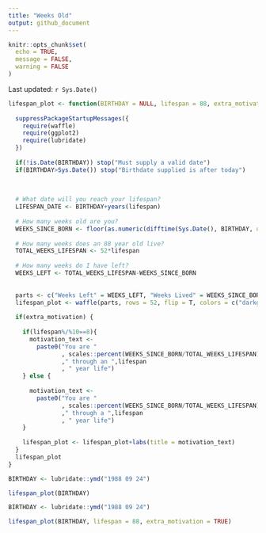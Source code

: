 ```yaml
---
title: "Weeks Old"
output: github_document
---
```


```r
knitr::opts_chunk$set(
  echo = TRUE,
  message = FALSE,
  warning = FALSE
)
```

Last updated: `r Sys.Date()`

```r

lifespan_plot <- function(BIRTHDAY = NULL, lifespan = 88, extra_motivation = FALSE){
  
  suppressPackageStartupMessages({
    require(waffle)
    require(ggplot2)
    require(lubridate)
  })
  
  if(!is.Date(BIRTHDAY)) stop("Must supply a valid date")
  if(BIRTHDAY>Sys.Date()) stop("Birthdate supplied is after today")
  
  
  
  # What date will you reach your lifespan?
  LIFESPAN_DATE <- BIRTHDAY+years(lifespan)
  
  # How many weeks old are you?
  WEEKS_SINCE_BORN <- floor(as.numeric(difftime(Sys.Date(), BIRTHDAY, units = "weeks")))
  
  # How many weeks does an 88 year old live?
  TOTAL_WEEKS_LIFESPAN <- 52*lifespan
  
  # How many weeks do I have left?
  WEEKS_LEFT <- TOTAL_WEEKS_LIFESPAN-WEEKS_SINCE_BORN
  
  
  parts <- c("Weeks Left" = WEEKS_LEFT, "Weeks Lived" = WEEKS_SINCE_BORN)
  lifespan_plot <- waffle(parts, rows = 52, flip = T, colors = c("darkgrey","black"))+theme(legend.position = "none")
  
  if(extra_motivation) {
    
    if(lifespan%/%10==8){
      motivation_text <- 
        paste0("You are "
               , scales::percent(WEEKS_SINCE_BORN/TOTAL_WEEKS_LIFESPAN)
               ," through an ",lifespan
               , " year life")
    } else {
      
      motivation_text <- 
        paste0("You are "
               , scales::percent(WEEKS_SINCE_BORN/TOTAL_WEEKS_LIFESPAN)
               ," through a ",lifespan
               , " year life")
    }
    
    lifespan_plot <- lifespan_plot+labs(title = motivation_text)
  }
  lifespan_plot
}

```



```r

BIRTHDAY <- lubridate::ymd("1988 09 24")

lifespan_plot(BIRTHDAY)

```


```r

BIRTHDAY <- lubridate::ymd("1988 09 24")

lifespan_plot(BIRTHDAY, lifespan = 88, extra_motivation = TRUE)

```
